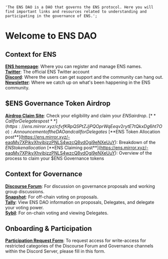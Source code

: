     'The ENS DAO is a DAO that governs the ENS protocol. Here you will find important links and resources related to understanding and participating in the governance of ENS.';


# Welcome to ENS DAO

## Context for ENS

[**ENS homepage**](https://ens.domains): Where you can register and manage ENS names.\
[**Twitter**](htps://twitter.com/endomains): The official ENS Twitter account\
[**Discord**](https://chat.ens.domains): Where the users can get support and the community can hang out.\
[**Newsletter**](https://ensdomains.substack.com): Where we catch up on what's been happening in the ENS community.

## $ENS Governance Token Airdrop

[**Airdrop Claim Site**](https://claim.ens.domains): Check your eligibility and claim your $ENS airdrop.\
[**Call for Delegates post**](https://ens.mirror.xyz/cfvfKRpQSPtZJjPQOprWqEeqv2rytE7tQkxDg6ht7Oo): Announcement of the DAO and call for Delegates\
[**$ENS Token Allocation post**](https://ens.mirror.xyz/-eaqMv7XPikvXhvjbjzzPNLS4wzcQ8vdOgi9eNXeUuY): Breakdown of the $ENS token allocation\
[**$ENS Claiming post**](https://ens.mirror.xyz/-eaqMv7XPikvXhvjbjzzPNLS4wzcQ8vdOgi9eNXeUuY): Overview of the process to claim your $ENS Governance tokens

## Context for Governance

[**Discourse Forum**](https://discuss.ens.domains): For discussion on governance proposals and working group discussions.\
[**Snapshot**](https://snapshot.org/#/ens.eth): For off-chain voting on proposals.\
[**Tally**](https://www.withtally.com/governance/ens): View ENS DAO information on proposals, Delegates, and delegate your voting power.\
[**Sybil**](https://sybil.org/#/delegates/ens): For on-chain voting and viewing Delegates.

## Onboarding & Participation

[**Participation Request Form**](https://airtable.com/shrv2xP39SmuCcd5j): To request access for write-access for restricted categories of the Discourse Forum and Governance channels within the Discord Server, please fill in this form.

